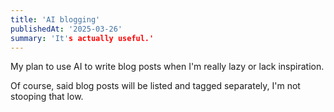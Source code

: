 ```yaml
---
title: 'AI blogging'
publishedAt: '2025-03-26'
summary: 'It's actually useful.'
---
```


My plan to use AI to write blog posts when I'm really lazy or lack inspiration.

Of course, said blog posts will be listed and tagged separately, I'm not stooping that low.
